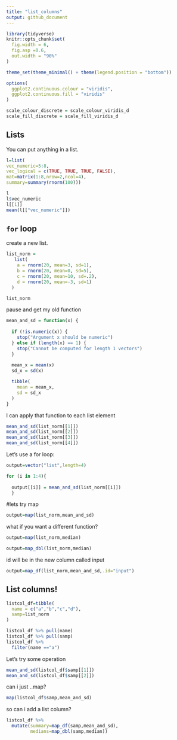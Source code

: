 ```yaml
---
title: "list_columns"
output: github_document
---
```


```r
library(tidyverse)
knitr::opts_chunk$set(
  fig.width = 6,
  fig.asp =0.6,
  out.width = "90%"
) 

theme_set(theme_minimal() + theme(legend.position = "bottom"))

options(
  ggplot2.continuous.colour = "viridis",
  ggplot2.continuous.fill = "viridis"
)

scale_colour_discrete = scale_colour_viridis_d
scale_fill_discrete = scale_fill_viridis_d

```


## Lists 
You can put anything in a list.
```r
l=list(
vec_numeric=5:8,
vec_logical = c(TRUE, TRUE, TRUE, FALSE),
mat=matrix(1:8,nrow=2,ncol=4),
summary=summary(rnorm(100)))

```

```r
l
l$vec_numeric
l[[1]]
mean(l[["vec_numeric"]])
```


## `for` loop
create a new list.

```r
list_norm =
   list(
    a = rnorm(20, mean=3, sd=1),
    b = rnorm(20, mean=0, sd=5),
    c = rnorm(20, mean=10, sd=.2),
    d = rnorm(20, mean=-3, sd=1)
  )
```

```r
list_norm
```

pause and get my old function

```r
mean_and_sd = function(x) {
  
  if (!is.numeric(x)) {
    stop("Argument x should be numeric")
  } else if (length(x) == 1) {
    stop("Cannot be computed for length 1 vectors")
  }
  
  mean_x = mean(x)
  sd_x = sd(x)

  tibble(
    mean = mean_x, 
    sd = sd_x
  )
}
```

I can apply that function to each list element

```r
mean_and_sd(list_norm[[1]])
mean_and_sd(list_norm[[2]])
mean_and_sd(list_norm[[3]])
mean_and_sd(list_norm[[4]])
```



Let's use a for loop:
```r
output=vector("list",length=4)

for (i in 1:4){
  
  output[[i]] = mean_and_sd(list_norm[[i]])
  }
```

#lets try map
```r
output=map(list_norm,mean_and_sd)
```

what if you want a different function?
```r
output=map(list_norm,median)
```

```r
output=map_dbl(list_norm,median)
```

id will be in the new column called input 
```r
output=map_df(list_norm,mean_and_sd,.id="input")
```


## List columns!
```r
listcol_df=tibble(
  name = c("a","b","c","d"),
  samp=list_norm
)
```

```r
listcol_df %>% pull(name)
listcol_df %>% pull(samp)
listcol_df %>% 
  filter(name =="a")
```

Let's try some operation
```r
mean_and_sd(listcol_df$samp[[1]])
mean_and_sd(listcol_df$samp[[2]])
```
can i just ..map?
```r
map(listcol_df$samp,mean_and_sd)
```
so can i add a list column?

```r
listcol_df %>% 
  mutate(summary=map_df(samp,mean_and_sd),
         medians=map_dbl(samp,median))
```


